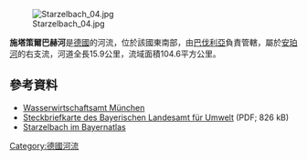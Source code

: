 {{Coord|48.199607|N|11.313882|E|display=title}}
[[Image:Starzelbach_04.jpg|right]]

'''施塔策爾巴赫河'''是[[德國|德國]]的河流，位於該國東南部，由[[巴伐利亞|巴伐利亞]]負責管轄，屬於[[安珀河|安珀河]]的右支流，河道全長15.9公里，流域面積104.6平方公里。

==參考資料==
* [http://www.wwa-fs.bayern.de// Wasserwirtschaftsamt München] {{Wayback|url=http://www.wwa-fs.bayern.de// |date=20191208003021 }}
* [http://www.bis.bayern.de/bis/PDF/fw_55891/fwk_map_IS272.pdf Steckbriefkarte des Bayerischen Landesamt für Umwelt] {{Wayback|url=http://www.bis.bayern.de/bis/PDF/fw_55891/fwk_map_IS272.pdf |date=20160304130556 }} (PDF; 826 kB)
* [http://geoportal.bayern.de/bayernatlas/?X=5335946.88&Y=4449049.84&zoom=10&lang=de&topic=ba&bgLayer=tk&catalogNodes=122 Starzelbach im Bayernatlas] {{Wayback|url=http://geoportal.bayern.de/bayernatlas/?X=5335946.88&Y=4449049.84&zoom=10&lang=de&topic=ba&bgLayer=tk&catalogNodes=122 |date=20160705142047 }}

{{Germany-geo-stub}}
[[Category:德國河流|Category:德國河流]]